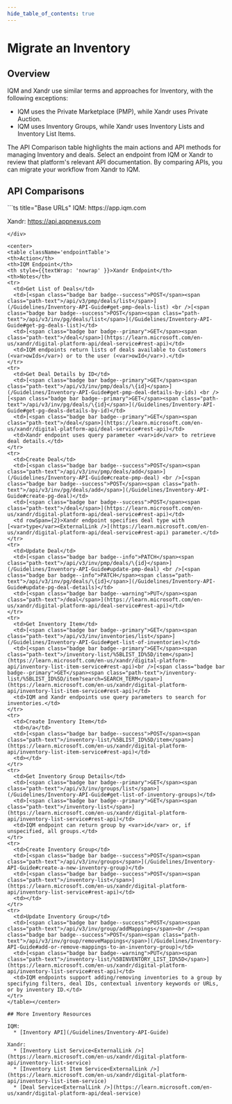 ```yaml
---
hide_table_of_contents: true
---
```



# Migrate an Inventory

## Overview

IQM and Xandr use similar terms and approaches for Inventory, with the following exceptions:

  * IQM uses the Private Marketplace (PMP), while Xandr uses Private Auction.
  * IQM uses Inventory Groups, while Xandr uses Inventory Lists and Inventory List Items.

The API Comparison table highlights the main actions and API methods for managing Inventory and deals. Select an endpoint from IQM or Xandr to review that platform's relevant API documentation. By comparing APIs, you can migrate your workflow from Xandr to IQM.

## API Comparisons

<div class="smallTable">
```ts title="Base URLs"
  IQM: https://app.iqm.com
  
  Xandr: https://api.appnexus.com
```
</div>

<center>
<table className='endpointTable'>
<th>Action</th>
<th>IQM Endpoint</th>
<th style={{textWrap: 'nowrap' }}>Xandr Endpoint</th>
<th>Notes</th>
<tr>
  <td>Get List of Deals</td>
  <td>[<span class="badge bar badge--success">POST</span><span class="path-text">/api/v3/pmp/deals/list</span>](/Guidelines/Inventory-API-Guide#get-pmp-deals-list) <br />[<span class="badge bar badge--success">POST</span><span class="path-text">/api/v3/inv/pg/deals/list</span>](/Guidelines/Inventory-API-Guide#get-pg-deals-list)</td>
  <td>[<span class="badge bar badge--primary">GET</span><span class="path-text">/deal</span>](https://learn.microsoft.com/en-us/xandr/digital-platform-api/deal-service#rest-api)</td>
  <td>IQM endpoints return lists of deals available to Customers (<var>owIds</var>) or to the user (<var>owId</var>).</td>
</tr>
<tr>
  <td>Get Deal Details by ID</td>
  <td>[<span class="badge bar badge--primary">GET</span><span class="path-text">/api/v3/inv/pmp/deals/\{id}</span>](/Guidelines/Inventory-API-Guide#get-pmp-deal-details-by-ids) <br />[<span class="badge bar badge--primary">GET</span><span class="path-text">/api/v3/inv/pg/deals/\{id}</span>](/Guidelines/Inventory-API-Guide#get-pg-deals-details-by-id)</td>
  <td>[<span class="badge bar badge--primary">GET</span><span class="path-text">/deal</span>](https://learn.microsoft.com/en-us/xandr/digital-platform-api/deal-service#rest-api)</td>
  <td>Xandr endpoint uses query parameter <var>id</var> to retrieve deal details.</td>
</tr>
<tr>
  <td>Create Deal</td>
  <td>[<span class="badge bar badge--success">POST</span><span class="path-text">/api/v3/inv/pmp/deals/add</span>](/Guidelines/Inventory-API-Guide#create-pmp-deal) <br />[<span class="badge bar badge--success">POST</span><span class="path-text">/api/v3/inv/pg/deals/add</span>](/Guidelines/Inventory-API-Guide#create-pg-deal)</td>
  <td>[<span class="badge bar badge--success">POST</span><span class="path-text">/deal</span>](https://learn.microsoft.com/en-us/xandr/digital-platform-api/deal-service#rest-api)</td>
  <td rowSpan={2}>Xandr endpoint specifies deal type with [<var>type</var><ExternalLink />](https://learn.microsoft.com/en-us/xandr/digital-platform-api/deal-service#rest-api) parameter.</td>
</tr>
<tr>
  <td>Update Deal</td>
  <td>[<span class="badge bar badge--info">PATCH</span><span class="path-text">/api/v3/inv/pmp/deals/\{id}</span>](/Guidelines/Inventory-API-Guide#update-pmp-deal) <br />[<span class="badge bar badge--info">PATCH</span><span class="path-text">/api/v3/inv/pg/deals/\{id}</span>](/Guidelines/Inventory-API-Guide#update-pg-deal-details)</td>
  <td>[<span class="badge bar badge--warning">PUT</span><span class="path-text">/deal</span>](https://learn.microsoft.com/en-us/xandr/digital-platform-api/deal-service#rest-api)</td>
</tr>
<tr>
  <td>Get Inventory Item</td>
  <td>[<span class="badge bar badge--primary">GET</span><span class="path-text">/api/v3/inv/inventories/list</span>](/Guidelines/Inventory-API-Guide#get-list-of-inventories)</td>
  <td>[<span class="badge bar badge--primary">GET</span><span class="path-text">/inventory-list/%5BLIST_ID%5D/item</span>](https://learn.microsoft.com/en-us/xandr/digital-platform-api/inventory-list-item-service#rest-api)<br />[<span class="badge bar badge--primary">GET</span><span class="path-text">/inventory-list/%5BLIST_ID%5D/item?search=SEARCH_TERM</span>](https://learn.microsoft.com/en-us/xandr/digital-platform-api/inventory-list-item-service#rest-api)</td>
  <td>IQM and Xandr endpoints use query parameters to search for inventories.</td>
</tr>
<tr>
  <td>Create Inventory Item</td>
  <td>n/a</td>
  <td>[<span class="badge bar badge--success">POST</span><span class="path-text">/inventory-list/%5BLIST_ID%5D/item</span>](https://learn.microsoft.com/en-us/xandr/digital-platform-api/inventory-list-item-service#rest-api)</td>
  <td></td>
</tr>
<tr>
  <td>Get Inventory Group Details</td>
  <td>[<span class="badge bar badge--primary">GET</span><span class="path-text">/api/v3/inv/groups/list</span>](/Guidelines/Inventory-API-Guide#get-list-of-inventory-groups)</td>
  <td>[<span class="badge bar badge--primary">GET</span><span class="path-text">/inventory-list</span>](https://learn.microsoft.com/en-us/xandr/digital-platform-api/inventory-list-service#rest-api)</td>
  <td>IQM endpoint can return group by <var>id</var> or, if unspecified, all groups.</td>
</tr>
<tr>
  <td>Create Inventory Group</td>
  <td>[<span class="badge bar badge--success">POST</span><span class="path-text">/api/v3/inv/groups</span>](/Guidelines/Inventory-API-Guide#create-a-new-inventory-group)</td>
  <td>[<span class="badge bar badge--success">POST</span><span class="path-text">/inventory-list</span>](https://learn.microsoft.com/en-us/xandr/digital-platform-api/inventory-list-service#rest-api)</td>
  <td></td>
</tr>
<tr>
  <td>Update Inventory Group</td>
  <td>[<span class="badge bar badge--success">POST</span><span class="path-text">/api/v3/inv/group/addMappings</span><br /><span class="badge bar badge--success">POST</span><span class="path-text">/api/v3/inv/group/removeMappings</span>](/Guidelines/Inventory-API-Guide#add-or-remove-mappings-to-an-inventory-group)</td>
  <td>[<span class="badge bar badge--warning">PUT</span><span class="path-text">/inventory-list/%5BINVENTORY_LIST_ID%5D</span>](https://learn.microsoft.com/en-us/xandr/digital-platform-api/inventory-list-service#rest-api)</td>
  <td>IQM endpoints support adding/removing inventories to a group by specifying filters, deal IDs, contextual inventory keywords or URLs, or by inventory ID.</td>
</tr>
</table></center>

## More Inventory Resources

IQM: 
  * [Inventory API](/Guidelines/Inventory-API-Guide)

Xandr: 
  * [Inventory List Service<ExternalLink />](https://learn.microsoft.com/en-us/xandr/digital-platform-api/inventory-list-service)
  * [Inventory List Item Service<ExternalLink />](https://learn.microsoft.com/en-us/xandr/digital-platform-api/inventory-list-item-service)
  * [Deal Service<ExternalLink />](https://learn.microsoft.com/en-us/xandr/digital-platform-api/deal-service)